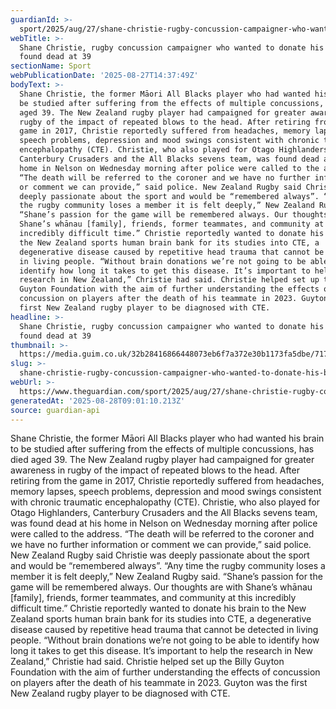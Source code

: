 ```yaml
---
guardianId: >-
  sport/2025/aug/27/shane-christie-rugby-concussion-campaigner-who-wanted-to-donate-his-brain-found-dead-at-39
webTitle: >-
  Shane Christie, rugby concussion campaigner who wanted to donate his brain,
  found dead at 39
sectionName: Sport
webPublicationDate: '2025-08-27T14:37:49Z'
bodyText: >-
  Shane Christie, the former Māori All Blacks player who had wanted his brain to
  be studied after suffering from the effects of multiple concussions, has died
  aged 39. The New Zealand rugby player had campaigned for greater awareness in
  rugby of the impact of repeated blows to the head. After retiring from the
  game in 2017, Christie reportedly suffered from headaches, memory lapses,
  speech problems, depression and mood swings consistent with chronic traumatic
  encephalopathy (CTE). Christie, who also played for Otago Highlanders,
  Canterbury Crusaders and the All Blacks sevens team, was found dead at his
  home in Nelson on Wednesday morning after police were called to the address.
  “The death will be referred to the coroner and we have no further information
  or comment we can provide,” said police. New Zealand Rugby said Christie was
  deeply passionate about the sport and would be “remembered always”. “Any time
  the rugby community loses a member it is felt deeply,” New Zealand Rugby said.
  “Shane’s passion for the game will be remembered always. Our thoughts are with
  Shane’s whānau [family], friends, former teammates, and community at this
  incredibly difficult time.” Christie reportedly wanted to donate his brain to
  the New Zealand sports human brain bank for its studies into CTE, a
  degenerative disease caused by repetitive head trauma that cannot be detected
  in living people. “Without brain donations we’re not going to be able to
  identify how long it takes to get this disease. It’s important to help the
  research in New Zealand,” Christie had said. Christie helped set up the Billy
  Guyton Foundation with the aim of further understanding the effects of
  concussion on players after the death of his teammate in 2023. Guyton was the
  first New Zealand rugby player to be diagnosed with CTE.
headline: >-
  Shane Christie, rugby concussion campaigner who wanted to donate his brain,
  found dead at 39
thumbnail: >-
  https://media.guim.co.uk/32b28416866448073eb6f7a372e30b1173fa5dbe/717_0_3658_2927/500.jpg
slug: >-
  shane-christie-rugby-concussion-campaigner-who-wanted-to-donate-his-brain-found-dead-at-39
webUrl: >-
  https://www.theguardian.com/sport/2025/aug/27/shane-christie-rugby-concussion-campaigner-who-wanted-to-donate-his-brain-found-dead-at-39
generatedAt: '2025-08-28T09:01:10.213Z'
source: guardian-api
---
```

Shane Christie, the former Māori All Blacks player who had wanted his brain to be studied after suffering from the effects of multiple concussions, has died aged 39. The New Zealand rugby player had campaigned for greater awareness in rugby of the impact of repeated blows to the head. After retiring from the game in 2017, Christie reportedly suffered from headaches, memory lapses, speech problems, depression and mood swings consistent with chronic traumatic encephalopathy (CTE). Christie, who also played for Otago Highlanders, Canterbury Crusaders and the All Blacks sevens team, was found dead at his home in Nelson on Wednesday morning after police were called to the address. “The death will be referred to the coroner and we have no further information or comment we can provide,” said police. New Zealand Rugby said Christie was deeply passionate about the sport and would be “remembered always”. “Any time the rugby community loses a member it is felt deeply,” New Zealand Rugby said. “Shane’s passion for the game will be remembered always. Our thoughts are with Shane’s whānau [family], friends, former teammates, and community at this incredibly difficult time.” Christie reportedly wanted to donate his brain to the New Zealand sports human brain bank for its studies into CTE, a degenerative disease caused by repetitive head trauma that cannot be detected in living people. “Without brain donations we’re not going to be able to identify how long it takes to get this disease. It’s important to help the research in New Zealand,” Christie had said. Christie helped set up the Billy Guyton Foundation with the aim of further understanding the effects of concussion on players after the death of his teammate in 2023. Guyton was the first New Zealand rugby player to be diagnosed with CTE.
